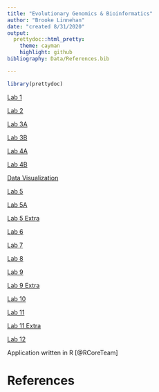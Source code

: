 ```yaml
---
title: "Evolutionary Genomics & Bioinformatics"
author: "Brooke Linnehan"
date: "created 8/31/2020"
output: 
  prettydoc::html_pretty:
    theme: cayman
    highlight: github
bibliography: Data/References.bib

---
```



```r
library(prettydoc)
```


[Lab 1](Lab1revised_bal.html)

[Lab 2](lab2_bal.html)

[Lab 3A](Lab3A.html)

[Lab 3B](Lab3B.html) 

[Lab 4A](Lab-4A.html)

[Lab 4B](Lab4B.html)

[Data Visualization](DataVisualization.html)

[Lab 5](Lab5.html)

[Lab 5A](Lab5A.html)

[Lab 5 Extra](Lab5_Extra.html)

[Lab 6](Lab6.html)

[Lab 7](Lab-7.html)

[Lab 8](Lab8.html)

[Lab 9](Lab-9.html)

[Lab 9 Extra](Lab9Extra.html)

[Lab 10](Lab10.html)

[Lab 11](lab11.html)

[Lab 11 Extra](lab11E.html)

[Lab 12](Lab12.html)


Application written in R [@RCoreTeam] 

# References